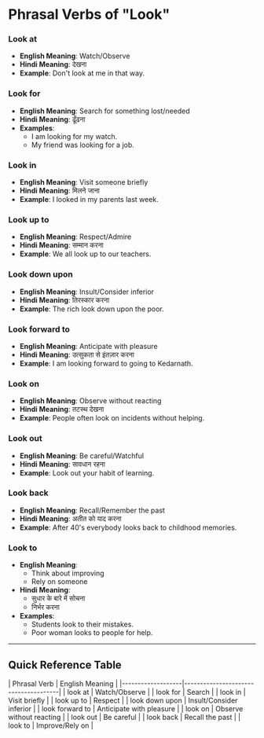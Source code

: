 # Phrasal Verbs of "Look" 


### Look at
- **English Meaning**: Watch/Observe
- **Hindi Meaning**: देखना
- **Example**: Don't look at me in that way.

### Look for
- **English Meaning**: Search for something lost/needed
- **Hindi Meaning**: ढूँढना
- **Examples**:
  - I am looking for my watch.
  - My friend was looking for a job.

### Look in
- **English Meaning**: Visit someone briefly
- **Hindi Meaning**: मिलने जाना
- **Example**: I looked in my parents last week.

### Look up to
- **English Meaning**: Respect/Admire
- **Hindi Meaning**: सम्मान करना
- **Example**: We all look up to our teachers.

### Look down upon
- **English Meaning**: Insult/Consider inferior
- **Hindi Meaning**: तिरस्कार करना
- **Example**: The rich look down upon the poor.

### Look forward to
- **English Meaning**: Anticipate with pleasure
- **Hindi Meaning**: उत्सुकता से इंतज़ार करना
- **Example**: I am looking forward to going to Kedarnath.

### Look on
- **English Meaning**: Observe without reacting
- **Hindi Meaning**: तटस्थ देखना
- **Example**: People often look on incidents without helping.

### Look out
- **English Meaning**: Be careful/Watchful
- **Hindi Meaning**: सावधान रहना
- **Example**: Look out your habit of learning.

### Look back
- **English Meaning**: Recall/Remember the past
- **Hindi Meaning**: अतीत को याद करना
- **Example**: After 40's everybody looks back to childhood memories.

### Look to
- **English Meaning**:
  - Think about improving
  - Rely on someone
- **Hindi Meaning**:
  - सुधार के बारे में सोचना
  - निर्भर करना
- **Examples**:
  - Students look to their mistakes.
  - Poor woman looks to people for help.


---

## Quick Reference Table

<TBComponent>
| Phrasal Verb      | English Meaning                      |
|-------------------|--------------------------------------|
| look at           | Watch/Observe                       |
| look for          | Search                              |
| look in           | Visit briefly                       |
| look up to        | Respect                             |
| look down upon    | Insult/Consider inferior            |
| look forward to   | Anticipate with pleasure            |
| look on           | Observe without reacting            |
| look out          | Be careful                          |
| look back         | Recall the past                     |
| look to           | Improve/Rely on                     |
</TBComponent>
